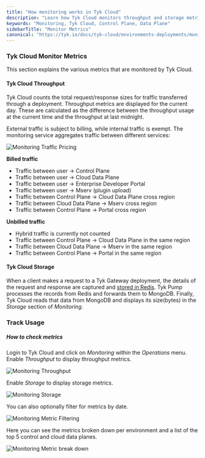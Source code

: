 ```yaml
---
title: "How monitoring works in Tyk Cloud"
description: "Learn how Tyk Cloud monitors throughput and storage metrics for your deployments."
keywords: "Monitoring, Tyk Cloud, Control Plane, Data Plane"
sidebarTitle: "Monitor Metrics"
canonical: "https://tyk.io/docs/tyk-cloud/environments-deployments/monitoring-how-it-works"
---
```


### Tyk Cloud Monitor Metrics

This section explains the various metrics that are monitored by Tyk Cloud.

#### Tyk Cloud Throughput
Tyk Cloud counts the total request/response sizes for traffic transferred through a deployment. Throughput metrics are displayed for the current day. These are calculated as the difference between the throughput usage at the current time and the throughput at last midnight.

External traffic is subject to billing, while internal traffic is exempt. The monitoring service aggregates traffic between different services:

<img src="/img/cloud/tyk-cloud-monitoring-priced-traffic.png" alt="Monitoring Traffic Pricing" />

**Billed traffic**
 - Traffic between user → Control Plane
 - Traffic between user → Cloud Data Plane
 - Traffic between user → Enterprise Developer Portal
 - Traffic between user → Mserv (plugin upload)
 - Traffic between Control Plane → Cloud Data Plane cross region
 - Traffic between Cloud Data Plane → Mserv cross region
 - Traffic between Control Plane → Portal cross region

**Unbilled traffic**
 - Hybrid traffic is currently not counted
 - Traffic between Control Plane → Cloud Data Plane in the same region
 - Traffic between Cloud Data Plane → Mserv in the same region
 - Traffic between Control Plane → Portal in the same region

#### Tyk Cloud Storage
When a client makes a request to a Tyk Gateway deployment, the details of the request and response are captured and [stored in Redis](/nightly/api-management/dashboard-configuration#traffic-analytics). Tyk Pump processes the records from Redis and forwards them to MongoDB. Finally, Tyk Cloud reads that data from MongoDB and displays its size(bytes) in the _Storage_ section of _Monitoring_. 



### Track Usage

##### How to check metrics
Login to Tyk Cloud and click on *Monitoring* within the *Operations* menu. Enable *Throughput* to display throughput metrics.

<img src="/img/cloud/tyk-cloud-monitoring-throughput.png" alt="Monitoring Throughput" />

Enable *Storage* to display storage metrics.

<img src="/img/cloud/tyk-cloud-monitoring-storage.png" alt="Monitoring Storage" />

You can also optionally filter for metrics by date.

<img src="/img/cloud/tyk-cloud-monitoring-filtering-by-date.png" alt="Monitoring Metric Filtering" />

Here you can see the metrics broken down per environment and a list of the top 5 control and cloud data planes.

<img src="/img/cloud/tyk-cloud-monitoring-break-down.png" alt="Monitoring Metric break down" />

